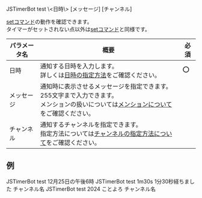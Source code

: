 <DiscordMessages>
    <DiscordMessage><DiscordMention>JSTimerBot</DiscordMention> test \<日時\> [メッセージ] [チャンネル]</DiscordMessage>
</DiscordMessages>
<br/>

[setコマンド](./set.mdx)の動作を確認できます。  
タイマーがセットされない点以外は[setコマンド](./set.mdx)と同様です。

| パラメータ名 | 概要                                                                                         | 必須  |
|--------|--------------------------------------------------------------------------------------------|-----|
| 日時     | 通知する日時を入力します。<br/>詳しくは[日時の指定方法](./set.mdx#日時の指定方法)をご確認ください。                                | :o: |
| メッセージ  | 通知時に表示させるメッセージを指定できます。255文字まで入力できます。<br/>メンションの扱いについては[メンションについて](../mention.mdx)をご確認ください。 |     |
| チャンネル  | 通知するチャンネルを指定できます。<br/>指定方法については[チャンネルの指定方法について](../channel.mdx)をご確認ください。                   |     |

## 例
<DiscordMessages compactMode>
    <DiscordMessage><DiscordMention>JSTimerBot</DiscordMention> test 12月25日の午後6時</DiscordMessage>
    <DiscordMessage><DiscordMention>JSTimerBot</DiscordMention> test 1m30s 1分30秒経ちました チャンネル名</DiscordMessage>
    <DiscordMessage><DiscordMention>JSTimerBot</DiscordMention> test 2024 ことよろ <DiscordMention type="channel">チャンネル名</DiscordMention> </DiscordMessage>
</DiscordMessages>